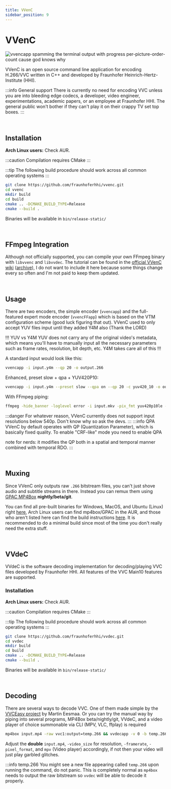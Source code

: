 ```yaml
---
title: VVenC
sidebar_position: 9
---
```


# VVenC

<picture>
    <source srcset="https://raw.githubusercontent.com/av1-community-contributors/images/main/VVenC_Spam.avif?token=GHSAT0AAAAAACEZPDXI3OYO3Z4Q7LU3Z52EZHY7FMA" type="image/avif" />
    <img src="https://autumn.revolt.chat/attachments/wU4lo6SU-hRjZSVeqd9vCOeAskthYXmiWHaXUTjyTa/VVenC_Spam.webp"
alt="vvencapp spamming the terminal output with progress per-picture-order-count cause god knows why" width="XX" height="YY" loading="lazy" />
</picture> 

VVenC is an open source command line application for encoding H.266/VVC written in C++ and developed by Fraunhofer Heinrich-Hertz-Institute (HHI).

:::info General support
There is currently no need for encoding VVC unless you are into bleeding edge codecs, a developer, video engineer, experimentations, academic papers, or an employee at Fraunhofer HHI. The general public won't bother if they can't play it on their crappy TV set top boxes.
:::

&nbsp;&nbsp;

## Installation

**Arch Linux users:** Check AUR.

:::caution
Compilation requires CMake
:::

:::tip
The following build procedure should work across all common operating systems
:::

```bash
git clone https://github.com/fraunhoferhhi/vvenc.git
cd vvenc
mkdir build
cd build
cmake .. -DCMAKE_BUILD_TYPE=Release
cmake --build .
```
Binaries will be available in ``bin/release-static/``

&nbsp;&nbsp;

## FFmpeg Integration

Although not officially supported, you can compile your own FFmpeg binary with ``libvvenc`` and ``libvvdec``. The tutorial can be found in the [official VVenC wiki](https://github.com/fraunhoferhhi/vvenc/wiki/FFmpeg-Integration) ([archive](https://web.archive.org/web/20230509115800/https://github.com/fraunhoferhhi/vvenc/wiki/FFmpeg-Integration)), I do not want to include it here because some things change every so often and I'm not paid to keep them updated.

&nbsp;&nbsp;

## Usage

There are two encoders, the simple encoder (``vvencapp``) and the full-featured expert mode encoder (``vvencFFapp``) which is based on the VTM configuration scheme (good luck figuring that out). VVenC used to only accept YUV files input until they added Y4M also (Thank the LORD)

!!! YUV vs Y4M
YUV does not carry any of the original video's metadata, which means you'll have to manually input all the necessary parameters such as frame rates, resolution, bit depth, etc. Y4M takes care all of this
!!!

A standard input would look like this:
```bash
vvencapp -i input.y4m --qp 20 -o output.266
```

Enhanced, preset slow + qpa + YUV420P10:
```bash
vvencapp -i input.y4m --preset slow --qpa on --qp 20 -c yuv420_10 -o output.266
```

With FFmpeg piping:
```bash
ffmpeg -hide_banner -loglevel error -i input.mkv -pix_fmt yuv420p10le -strict -1 -f yuv4mpegpipe - | vvencapp -i - --y4m --preset medium --qpa on --qp 20 -c yuv420_10 -o output.266
```


:::danger
For whatever reason, VVenC currently does not support input resolutions below 540p. Don't know why so ask the devs.
:::
:::info QPA
VVenC by default operates with QP (Quantization Parameter), which is basically fixed quality. To enable "CRF-like" mode you need to enable QPA

note for nerds: it modifies the QP both in a spatial and temporal manner combined with temporal RDO.
:::

&nbsp;&nbsp;

## Muxing

Since VVenC only outputs raw ``.266`` bitstream files, you can't just shove audio and subtitle streams in there. Instead you can remux them using [GPAC MP4Box](https://github.com/gpac/gpac) **nightly/beta/git**. 

You can find all pre-built binaries for Windows, MacOS, and Ubuntu (Linux) right [here](https://gpac.wp.imt.fr/downloads/gpac-nightly-builds), Arch Linux users can find mp4box/GPAC in the AUR, and those who aren't listed here can find the build instructions [here](https://github.com/gpac/gpac/wiki/Build-Introduction). It is recommended to do a minimal build since most of the time you don't really need the extra stuff.

&nbsp;&nbsp;

## VVdeC

VVdeC is the software decoding implementation for decoding/playing VVC files developed by Fraunhofer HHI. All features of the VVC Main10 features are supported.

### Installation

**Arch Linux users:** Check AUR.

:::caution
Compilation requires CMake
:::

:::tip
The following build procedure should work across all common operating systems
:::

```bash
git clone https://github.com/fraunhoferhhi/vvdec.git
cd vvdec
mkdir build
cd build
cmake .. -DCMAKE_BUILD_TYPE=Release
cmake --build .
```
Binaries will be available in ``bin/release-static/``

&nbsp;&nbsp;

## Decoding

There are several ways to decode VVC. One of them made simple by the [VVCEasy project](https://github.com/MartinEesmaa/VVCEasy) by Martin Eesmaa. Or you can try the manual way by piping into several programs, MP4Box beta/nightly/git, VVdeC, and a video player of choice summonable via CLI (MPV, VLC, ffplay) is required
```bash
mp4box input.mp4 -raw vvc1:output=temp.266 && vvdecapp -v 0 -b temp.266 -o - | ffmpeg -video_size 1920x804 -framerate 24 -pixel_format yuv420p10le -f rawvideo -i - -i input.mp4 -c copy -map 0:v -map 1:a -f nut - | mpv -
```

Adjust the **double** ``input.mp4``, ``-video_size`` for resolution, ``-framerate``, ``-pixel_format``, and ``mpv`` (Video player) accordingly, if not then your video will just play garbled glitches.

:::info temp.266
You might see a new file appearing called ``temp.266`` upon running the command, do not panic. This is completely normal as ``mp4box`` needs to output the raw bitstream so ``vvdec`` will be able to decode it properly.
